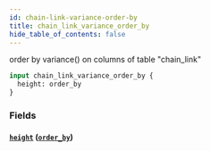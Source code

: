 ```yaml
---
id: chain-link-variance-order-by
title: chain_link_variance_order_by
hide_table_of_contents: false
---
```



order by variance() on columns of table "chain_link"

```graphql
input chain_link_variance_order_by {
  height: order_by
}
```


### Fields

#### [`height`](#) ([`order_by`](../enums/order-by))






